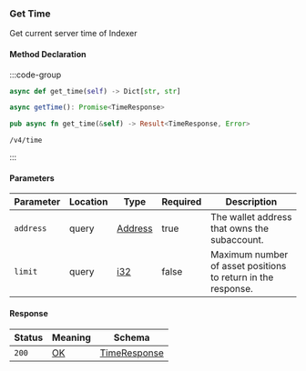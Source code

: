 ### Get Time

Get current server time of Indexer

#### Method Declaration

:::code-group

```python [Python]
async def get_time(self) -> Dict[str, str]
```

```typescript [TypeScript]
async getTime(): Promise<TimeResponse>
```

```rust [Rust]
pub async fn get_time(&self) -> Result<TimeResponse, Error>
```

```url [API]
/v4/time
```

:::

#### Parameters

| Parameter           | Location | Type               | Required    | Description                                                           |
| ------------------- | -------- | ------------------ | ----------- | --------------------------------------------------------------------- |
| `address`           | query    | [Address]          | true        | The wallet address that owns the subaccount.                          |
| `limit`             | query    | [i32]              | false       | Maximum number of asset positions to return in the response.          |

#### Response

| Status | Meaning     | Schema         |
| ------ | ----------- | -------------- |
| `200`  | [OK]        | [TimeResponse] |

[Address]: /types/address
[OK]: /types/ok
[TimeResponse]: /types/time_response
[i32]: /types/i32
